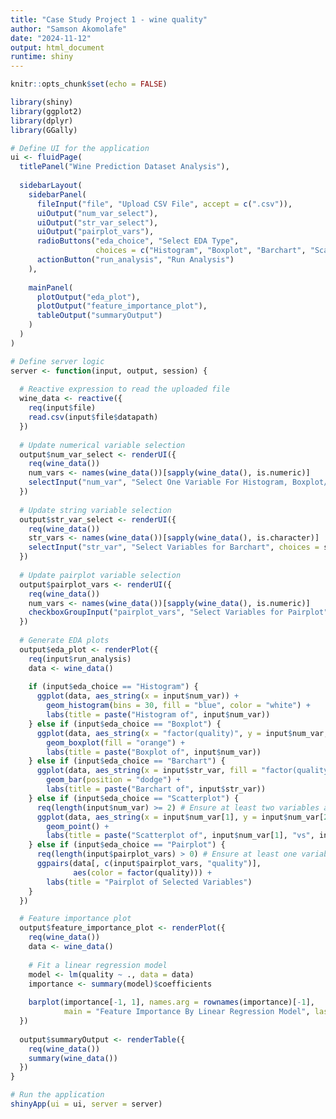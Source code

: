 ---
title: "Case Study Project 1 - wine quality"
author: "Samson Akomolafe"
date: "2024-11-12"
output: html_document
runtime: shiny
---

```{r setup, include=FALSE}
knitr::opts_chunk$set(echo = FALSE)
```

```{r}

library(shiny)
library(ggplot2)
library(dplyr)
library(GGally)

# Define UI for the application
ui <- fluidPage(
  titlePanel("Wine Prediction Dataset Analysis"),
  
  sidebarLayout(
    sidebarPanel(
      fileInput("file", "Upload CSV File", accept = c(".csv")),
      uiOutput("num_var_select"),
      uiOutput("str_var_select"),
      uiOutput("pairplot_vars"),
      radioButtons("eda_choice", "Select EDA Type",
                   choices = c("Histogram", "Boxplot", "Barchart", "Scatterplot", "Pairplot")),
      actionButton("run_analysis", "Run Analysis")
    ),
    
    mainPanel(
      plotOutput("eda_plot"),
      plotOutput("feature_importance_plot"),
      tableOutput("summaryOutput")
    )
  )
)

# Define server logic
server <- function(input, output, session) {
  
  # Reactive expression to read the uploaded file
  wine_data <- reactive({
    req(input$file)
    read.csv(input$file$datapath)
  })
  
  # Update numerical variable selection
  output$num_var_select <- renderUI({
    req(wine_data())
    num_vars <- names(wine_data())[sapply(wine_data(), is.numeric)]
    selectInput("num_var", "Select One Variable For Histogram, Boxplot/Two For ScatterPlot", choices = num_vars, multiple = TRUE)
  })
  
  # Update string variable selection
  output$str_var_select <- renderUI({
    req(wine_data())
    str_vars <- names(wine_data())[sapply(wine_data(), is.character)]
    selectInput("str_var", "Select Variables for Barchart", choices = str_vars)
  })
  
  # Update pairplot variable selection
  output$pairplot_vars <- renderUI({
    req(wine_data())
    num_vars <- names(wine_data())[sapply(wine_data(), is.numeric)]
    checkboxGroupInput("pairplot_vars", "Select Variables for Pairplot", choices = num_vars)
  })
  
  # Generate EDA plots
  output$eda_plot <- renderPlot({
    req(input$run_analysis)
    data <- wine_data()
    
    if (input$eda_choice == "Histogram") {
      ggplot(data, aes_string(x = input$num_var)) +
        geom_histogram(bins = 30, fill = "blue", color = "white") +
        labs(title = paste("Histogram of", input$num_var))
    } else if (input$eda_choice == "Boxplot") {
      ggplot(data, aes_string(x = "factor(quality)", y = input$num_var, fill="quality")) +
        geom_boxplot(fill = "orange") +
        labs(title = paste("Boxplot of", input$num_var))
    } else if (input$eda_choice == "Barchart") {
      ggplot(data, aes_string(x = input$str_var, fill = "factor(quality)")) +
        geom_bar(position = "dodge") +
        labs(title = paste("Barchart of", input$str_var))
    } else if (input$eda_choice == "Scatterplot") {
      req(length(input$num_var) >= 2) # Ensure at least two variables are selected
      ggplot(data, aes_string(x = input$num_var[1], y = input$num_var[2], color = "factor(quality)")) +
        geom_point() +
        labs(title = paste("Scatterplot of", input$num_var[1], "vs", input$num_var[2]))
    } else if (input$eda_choice == "Pairplot") {
      req(length(input$pairplot_vars) > 0) # Ensure at least one variable is selected
      ggpairs(data[, c(input$pairplot_vars, "quality")], 
              aes(color = factor(quality))) +
        labs(title = "Pairplot of Selected Variables")
    }
  })

  # Feature importance plot
  output$feature_importance_plot <- renderPlot({
    req(wine_data())
    data <- wine_data()
    
    # Fit a linear regression model
    model <- lm(quality ~ ., data = data)
    importance <- summary(model)$coefficients
    
    barplot(importance[-1, 1], names.arg = rownames(importance)[-1], 
            main = "Feature Importance By Linear Regression Model", las = 2, col = "lightblue")
  })
  
  output$summaryOutput <- renderTable({
    req(wine_data())
    summary(wine_data())
  })
}

# Run the application 
shinyApp(ui = ui, server = server)


```
